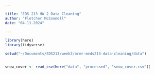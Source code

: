 ```yaml
---

title: "EDS 213 HW 2 Data Cleaning"
author: "Fletcher McConnell"
date: "04-11-2024"

---
```



```r
library(here)
library(tidyverse)
```



```r
setwd("~/Documents/EDS213/week2/bren-meds213-data-cleaning/data")


snow_cover <- read_csv(here("data", "processed", "snow_cover.csv"))
```


```r

```

